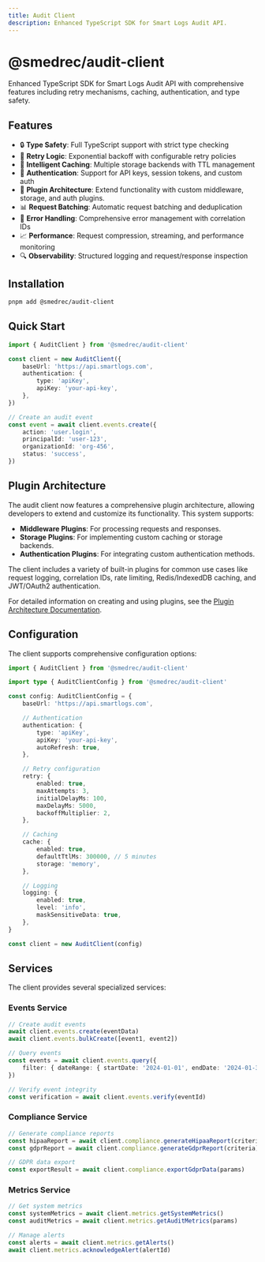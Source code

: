 ```yaml
---
title: Audit Client
description: Enhanced TypeScript SDK for Smart Logs Audit API.
---
```


# @smedrec/audit-client

Enhanced TypeScript SDK for Smart Logs Audit API with comprehensive features including retry mechanisms, caching, authentication, and type safety.

## Features

- 🔒 **Type Safety**: Full TypeScript support with strict type checking
- 🔄 **Retry Logic**: Exponential backoff with configurable retry policies
- 💾 **Intelligent Caching**: Multiple storage backends with TTL management
- 🔐 **Authentication**: Support for API keys, session tokens, and custom auth
- 🔌 **Plugin Architecture**: Extend functionality with custom middleware, storage, and auth plugins.
- 📊 **Request Batching**: Automatic request batching and deduplication
- 🚨 **Error Handling**: Comprehensive error management with correlation IDs
- 📈 **Performance**: Request compression, streaming, and performance monitoring
- 🔍 **Observability**: Structured logging and request/response inspection

## Installation

```bash
pnpm add @smedrec/audit-client
```

## Quick Start

```typescript
import { AuditClient } from '@smedrec/audit-client'

const client = new AuditClient({
	baseUrl: 'https://api.smartlogs.com',
	authentication: {
		type: 'apiKey',
		apiKey: 'your-api-key',
	},
})

// Create an audit event
const event = await client.events.create({
	action: 'user.login',
	principalId: 'user-123',
	organizationId: 'org-456',
	status: 'success',
})
```

## Plugin Architecture

The audit client now features a comprehensive plugin architecture, allowing developers to extend and customize its functionality. This system supports:

-   **Middleware Plugins**: For processing requests and responses.
-   **Storage Plugins**: For implementing custom caching or storage backends.
-   **Authentication Plugins**: For integrating custom authentication methods.

The client includes a variety of built-in plugins for common use cases like request logging, correlation IDs, rate limiting, Redis/IndexedDB caching, and JWT/OAuth2 authentication.

For detailed information on creating and using plugins, see the [Plugin Architecture Documentation](https://github.com/smedrec/smart-logs/blob/main/packages/audit-client/src/infrastructure/plugins/README.md).

## Configuration

The client supports comprehensive configuration options:

```typescript
import { AuditClient } from '@smedrec/audit-client'

import type { AuditClientConfig } from '@smedrec/audit-client'

const config: AuditClientConfig = {
	baseUrl: 'https://api.smartlogs.com',

	// Authentication
	authentication: {
		type: 'apiKey',
		apiKey: 'your-api-key',
		autoRefresh: true,
	},

	// Retry configuration
	retry: {
		enabled: true,
		maxAttempts: 3,
		initialDelayMs: 100,
		maxDelayMs: 5000,
		backoffMultiplier: 2,
	},

	// Caching
	cache: {
		enabled: true,
		defaultTtlMs: 300000, // 5 minutes
		storage: 'memory',
	},

	// Logging
	logging: {
		enabled: true,
		level: 'info',
		maskSensitiveData: true,
	},
}

const client = new AuditClient(config)
```

## Services

The client provides several specialized services:

### Events Service

```typescript
// Create audit events
await client.events.create(eventData)
await client.events.bulkCreate([event1, event2])

// Query events
const events = await client.events.query({
	filter: { dateRange: { startDate: '2024-01-01', endDate: '2024-01-31' } },
})

// Verify event integrity
const verification = await client.events.verify(eventId)
```

### Compliance Service

```typescript
// Generate compliance reports
const hipaaReport = await client.compliance.generateHipaaReport(criteria)
const gdprReport = await client.compliance.generateGdprReport(criteria)

// GDPR data export
const exportResult = await client.compliance.exportGdprData(params)
```

### Metrics Service

```typescript
// Get system metrics
const systemMetrics = await client.metrics.getSystemMetrics()
const auditMetrics = await client.metrics.getAuditMetrics(params)

// Manage alerts
const alerts = await client.metrics.getAlerts()
await client.metrics.acknowledgeAlert(alertId)
```
